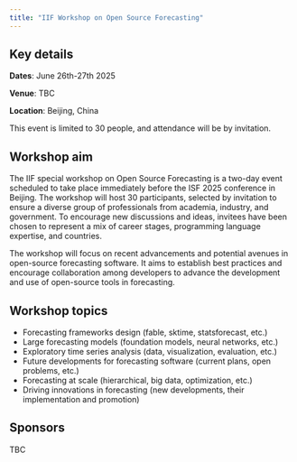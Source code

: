 ```yaml
---
title: "IIF Workshop on Open Source Forecasting"
---
```


## Key details

**Dates**: June 26th-27th 2025

**Venue**: TBC

**Location**: Beijing, China

This event is limited to 30 people, and attendance will be by invitation.

## Workshop aim

The IIF special workshop on Open Source Forecasting is a two-day event scheduled to take place immediately before the ISF 2025 conference in Beijing. The workshop will host 30 participants, selected by invitation to ensure a diverse group of professionals from academia, industry, and government. To encourage new discussions and ideas, invitees have been chosen to represent a mix of career stages, programming language expertise, and countries.

The workshop will focus on recent advancements and potential avenues in open-source forecasting software. It aims to establish best practices and encourage collaboration among developers to advance the development and use of open-source tools in forecasting.

## Workshop topics

- Forecasting frameworks design (fable, sktime, statsforecast, etc.)
- Large forecasting models (foundation models, neural networks, etc.)
- Exploratory time series analysis (data, visualization, evaluation, etc.)
- Future developments for forecasting software (current plans, open problems, etc.)
- Forecasting at scale (hierarchical, big data, optimization, etc.)
- Driving innovations in forecasting (new developments, their implementation and promotion)

## Sponsors

TBC